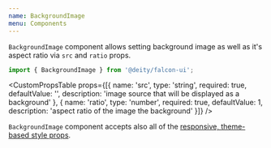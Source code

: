 ```yaml
---
name: BackgroundImage
menu: Components
---
```



<ThemePreview of={BackgroundImage} />

`BackgroundImage` component allows setting background image as well as it's aspect ratio via `src` and `ratio` props.

```javascript
import { BackgroundImage } from '@deity/falcon-ui';
```

<Playground>
  <BackgroundImage
    ratio={0.5}
    src="https://images.unsplash.com/photo-1533359856343-b66cefc8bdd7?ixlib=rb-0.3.5&s=e6f5d8aca61ab3651463fc562d7e61f4&auto=format&fit=crop&w=1500&q=80"
  />
</Playground>

<CustomPropsTable props={[{
  name: 'src',
  type: 'string',
  required: true,
  defaultValue: '',
  description: 'image source that will be displayed as a background'
  }, {
  name: 'ratio',
  type: 'number',
  required: true,
  defaultValue: 1,
  description: 'aspect ratio of the image the background'
  }]}
 />

`BackgroundImage` component accepts also all of the [responsive, theme-based style props](/responsive-props).